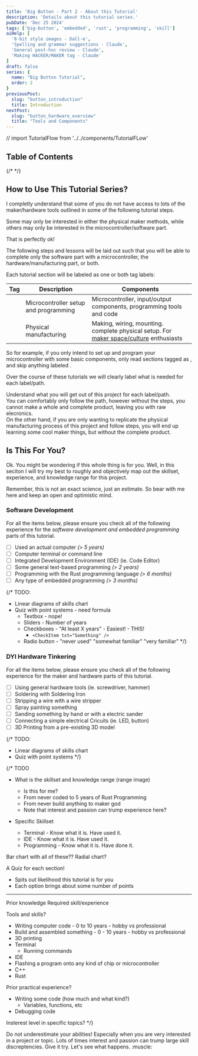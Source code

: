 ```yaml
---
title: 'Big Button - Part 2 - About this Tutorial'
description: 'Details about this tutorial series.'
pubDate: 'Dec 25 2024'
tags: ['big-button', 'embedded', 'rust', 'programming', 'skill']
aiHelp: [
  '8-bit style images - Dall-e',
  'Spelling and grammar suggestions - Claude',
  'General post-hoc review - Claude',
  'Making HACKER/MAKER tag - Claude'
]
draft: false
series: {
  name: "Big Button Tutorial",
  order: 2
}
previousPost:
  slug: "button_introduction"
  title: Introduction
nextPost: 
  slug: "button_hardware_overview"
  title: "Tools and Components"
---
```

// import TutorialFlow from '../../components/TutorialFLow'

## Table of Contents


{/* 
<TutorialFlow nodeId="1" client:load />
*/}

## How to Use This Tutorial Series?

I completly understand that some of you do not have access to
lots of the maker/hardware tools outlined in some of the following
tutorial steps.

Some may only be interested in either the physical maker methods, while
others may only be interested in the microcontroller/software part.

That is perfectly ok!

The following steps and lessons will be laid out
such that you will be able to complete only the software part with
a microcontroller, the hardware/manufacturing part, or both.

Each tutorial section will be labeled as one or both tag labels:

| Tag | Description | Components |
|-------|-------------|------------|
| <Tag color="green" txt="💻 HACKER" /> | Microcontroller setup and programming | Microcontroller, input/output components, programming tools and code |
| <Tag color="blue" txt="⚒️  MAKER" /> | Physical manufacturing | Making, wiring, mounting. complete physical setup. For [maker space/culture](https://en.wikipedia.org/wiki/Maker_culture) enthusiasts |

So for example, if you only intend to set up and program your
microcontroller with some basic components, only read sections tagged as <Tag color="green" txt="💻 HACKER" />,
and skip anything labeled <Tag color="blue" txt="⚒️  MAKER" />.

Over the course of these tutorials we will clearly label what is
needed for each label/path.

<Aside variant="note">
  Understand what you will get out of this project for each label/path.
  <br/>
  You can comfortably only follow the <Tag color="green" txt="💻 HACKER" /> path, however without
  the <Tag color="blue" txt="⚒️  MAKER" /> steps, you cannot make a whole and complete product,
  leaving you with raw elecronics.
  <br/>
  On the other hand, if you are only wanting to replicate the physical manufacturing
  process of this project and follow <Tag color="blue" txt="⚒️  MAKER" /> steps, you will
  end up learning some cool maker things, but without the complete product.
</Aside>


## Is This For You?

Ok. You might be wondering if this whole thing is for you. 
Well, in this seciton I will try my best to roughly and objectively
map out the skillset, experience, and knowledge range for 
this project.

Remember, this is not an exact science, just an estimate.
So bear with me here and keep an open and optimistic mind.

### Software Development <Tag color="green" txt="💻 HACKER" />

For all the items below, please ensure you check all of the following
experience for the *software development and embedded programming* parts
of this tutorial.

  - [ ] Used an actual computer *(> 5 years)*
  - [ ] Computer terminal or command line
  - [ ] Integrated Development Environment (IDE) (ie. Code Editor)
  - [ ] Some general text-based programming *(> 2 years)*
  - [ ] Programming with the Rust programming language *(> 6 months)*
  - [ ] Any type of embedded programming *(> 3 months)*

{/*
TODO:
- Linear diagrams of skills chart
- Quiz with point systems - need formula
  - Textbox - nope!
  - Sliders - Number of years
  - Checkboxes - "At least X years" - Easiest! - THIS!
    - `<CheckItem txt="Something" />`
  - Radio button - "never used" "somewhat familiar" "very familiar"
*/}

### DYI Hardware Tinkering <Tag color="blue" txt="⚒️  MAKER" />

For all the items below, please ensure you check all of the following
experience for the maker and hardware parts of this tutorial.

- [ ] Using general hardware tools (ie. screwdriver, hammer)
- [ ] Soldering with Soldering Iron
- [ ] Stripping a wire with a wire stripper
- [ ] Spray painting something
- [ ] Sanding something by hand or with a electric sander
- [ ] Connecting a simple electrical Cricuits (ie. LED, button)
- [ ] 3D Printing from a pre-existing 3D model

{/*
TODO:
- Linear diagrams of skills chart
- Quiz with point systems
*/}

{/*
TODO

- What is the skillset and knowledge range (range image)
  - Is this for me?
  - From never coded to 5 years of Rust Programming
  - From never build anything to maker god
  - Note that interest and passion can trump experience here?

- Specific Skillset
  - Terminal - Know what it is. Have used it.
  - IDE - Know what it is. Have used it.
  - Programming - Know what it is. Have done it.

Bar chart with all of these??
Radial chart?

A Quiz for each section!
  - Spits out likelihood this tutorial is for you
  - Each option brings about some number of points

------------------------------

Prior knowledge
Required skill/experience

Tools and skills?
  - Writing computer code - 0 to 10 years - hobby vs professional
  - Build and assembled something - 0 - 10 years - hobby vs professional
  - 3D printing
  - Terminal
    - Running commands
  - IDE
  - Flashing a program onto any kind of chip or microcontroller
  - C++
  - Rust

Prior practical experience?
  - Writing some code (how much and what kind?)
    - Variables, functions, etc
  - Debugging code

Insterest level in specific topics?
*/}

<Aside variant="tip">
  Do not underestimate your abilities! Especially when you are very interested
  in a project or topic. Lots of times interest and passion can trump
  large skill discreptencies. Give it try. Let's see what happens. :muscle:


  <Figure
    src={muscle} 
    url="https://www.youtube.com/watch?v=btPJPFnesV4"
    caption="This mouse is probably going to try this tutorial ..."
  />
</Aside>

